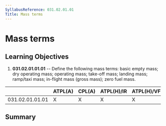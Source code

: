 ```yaml
---
SyllabusReference: 031.02.01.01
Title: Mass terms
---
```


# Mass terms

## Learning Objectives

1.  **031.02.01.01.01** -- Define the following mass terms: basic empty mass;
    dry operating mass; operating mass; take-off mass; landing mass; ramp/taxi
    mass; in-flight mass (gross mass); zero fuel mass.

|                 | ATPL(A) | CPL(A) | ATPL(H)/IR | ATPL(H)/VFR | CPL(H) | IR  | CBIR(A) |
| --------------- | ------- | ------ | ---------- | ----------- | ------ | --- | ------- |
| 031.02.01.01.01 | X       | X      | X          | X           | X      |     |         |

## Summary
